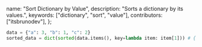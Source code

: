   name: "Sort Dictionary by Value",
  description: "Sorts a dictionary by its values.",
  keywords: ["dictionary", "sort", "value"],
  contributors: ["itsbrunodev"],
};

```python
data = {"a": 3, "b": 1, "c": 2}
sorted_data = dict(sorted(data.items(), key=lambda item: item[1])) # {'b': 1, 'c': 2, 'a': 3}
```